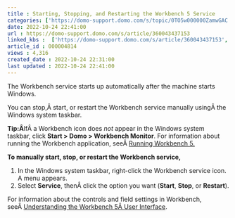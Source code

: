 ```yaml
---
title : Starting, Stopping, and Restarting the Workbench 5 Service
categories: ['https://domo-support.domo.com/s/topic/0TO5w000000ZamwGAC']
date: 2022-10-24 22:41:00
url : https://domo-support.domo.com/s/article/360043437153
linked_kbs :  ['https://domo-support.domo.com/s/article/360043437153', 'https://domo-support.domo.com/s/article/360042925494', 'https://domo-support.domo.com/s/knowledge-base', 'https://domo-support.domo.com/s/article/360042932594', 'https://domo-support.domo.com/s/article/360043429953', 'https://domo-support.domo.com/s/article/360042932654', 'https://domo-support.domo.com/s/article/360043429933', 'https://domo-support.domo.com/s/article/360043429693', 'https://domo-support.domo.com/s/topic/0TO5w000000ZamwGAC', 'https://domo-support.domo.com/s/article/360043429913']
article_id : 000004814
views : 4,316
created_date : 2022-10-24 22:31:00
last updated : 2022-10-24 22:41:00
---
```




The Workbench service starts up automatically after the machine starts Windows.


You can stop,Â start, or restart the Workbench service manually usingÂ the Windows system taskbar.


**Tip:Â**IfÂ a Workbench icon does *not* appear in the Windows system taskbar, click **Start > Domo > Workbench Monitor**.
For information about running the Workbench application, seeÂ [Running Workbench 5.](..\running_workbench_5\index.md)


**To manually start, stop, or restart the Workbench service,**


1. In the Windows system taskbar, right-click the Workbench service icon.  
A menu appears.
2. Select **Service**, thenÂ click the option you want (**Start**, **Stop**, or **Restart**).


For information about the controls and field settings in Workbench, seeÂ [Understanding the Workbench 5Â User Interface](..\understanding_the_workbench_5_user_interface\index.html "Understanding the Workbench 5 User Interface").